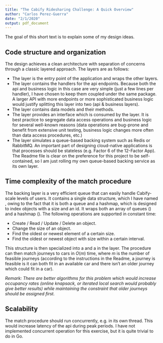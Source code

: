 ```yaml
---
title: "The Cabify Ridesharing Challenge: A Quick Overview"
author: "Carlos Perez-Guerra"
date: "2/1/2020"
output: pdf_document
---
```


The goal of this short text is to explain some of my design ideas.

## Code structure and organization

The design achieves a clean architecture with separation of concerns through a classic layered approach. The layers are as follows:

* The \texttt{main} layer is the entry point of the application and wraps the other layers.
* The \texttt{api} layer contains the handlers for the api endpoints. Because both the api and business logic in this case are very simple (just a few lines per handler), I have chosen to keep them coupled under the same package. A larger API with more endpoints or more sophisticated business logic would justify splitting this layer into two (api & business layers).
* The \texttt{models} layer contains data models and their methods.
* The \texttt{data} layer provides an interface which is consumed by the \texttt{api} layer. It is best practice to segregate data access operations and business logic for several well-known reasons (data operations are bug-prone and benefit from extensive unit testing, business logic changes more often than data access procedures, etc.)
* The \texttt{backing} layer simulates a queue-based backing system such as Redis or RabbitMQ. An important part of designing cloud-native applications is that processes should be stateless (e.g. Factor 6 of the 12-Factor App). The Readme file is clear on the preference for this project to be self-contained, so I am just rolling my own queue-based backing service as its own layer. 

## Time complexity of the match procedure

The backing layer is a very efficient queue that can easily handle Cabify-scale levels of users. It contains a single data structure, which I have named  \texttt{HashQueue}, owing to the fact that it is both a queue and a hashmap, which is designed to index objects with a size and an id. It wraps both an array of queues (\texttt{BySize}) and a hashmap (\texttt{ById}). The following operations are supported in constant time:

- Create / Read / Update / Delete an object.
- Change the size of an object.
- Find the oldest or newest element of a certain size.
- Find the oldest or newest object with size within a certain interval.

This structure is then specialized into a \texttt{CarQueue} and a \texttt{JourneyQueue} in the \texttt{data} layer. The \texttt{Match} procedure can then match journeys to cars in $O(m)$ time, where $m$ is the number of feasible journeys (according to the instructions in the Readme, a journey is feasible is it can both fit in an available car and there isn't an older journey which could fit in a car).

_Remark: There are better algorithms for this problem which would increase occupancy rates (online knapsack, or iterated local search would probably give better results) while maintaining the constraint that older journeys should be assigned first._


## Scalability

The match procedure should run concurrently, e.g. in its own thread. This would increase latency of the api during peak periods. I have not implemented concurrent operation for this exercise, but it is quite trivial to do in Go.
